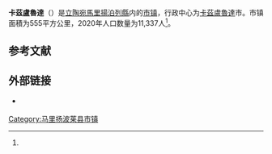 {{noteTA
|1=zh-cn:马里扬波莱;zh-hk:馬里揚波萊;zh-tw:馬里揚泊列;
}}
{{Infobox settlement
| name                    = 卡茲盧魯達市镇
| native_name             = Kazlų Rūdos savivaldybė
| native_name_lang        = lt
| settlement_type         = [[立陶宛市鎮|市镇]]
| image_skyline           = Kazlu rudos baznycia.jpg
| image_caption           = 卡茲盧魯達的教堂
| image_flag              = 
| flag_size               = 125px
| image_shield            = Coat of arms of Kazlu Ruda (Lithuania).svg
| shield_size             = 75px
| image_map               = KazluRuda dst.svg
| map_caption             = 卡卡茲盧魯達市镇在立陶宛的位置
| coordinates             = 
| coor_pinpoint           = 
| coordinates_footnotes   = 
| subdivision_type        = [[世界政區索引|国家]]
| subdivision_name        = {{LIT}}
| subdivision_type1       = 传统地区
| subdivision_name1       = [[蘇瓦凱加|蘇瓦凱加]]
| subdivision_type2       = [[立陶宛縣份|县份]]
| subdivision_name2       = [[馬里揚泊列縣|馬里揚泊列縣]]
| established_title       = 
| established_date        = 
| seat_type               = 行政中心
| seat                    = [[卡茲盧魯達|卡茲盧魯達]]
| unit_pref               = Metric
| area_total_km2          = 555
| area_rank               = 
| area_note               = 
| area_footnotes          = <ref name=VLE>{{cite encyclopedia | encyclopedia = Visuotinė lietuvių enciklopedija | title = Kazlų Rūdos savivaldybė | url = https://www.vle.lt/straipsnis/kazlu-rudos-savivaldybe/ | access-date = 2021-07-14 | language = lt | edition =  | date = 2014 | publisher = Mokslo ir enciklopedijų leidybos institutas | volume = 24 | location = Vilnius | archive-date = 2021-07-14 | archive-url = https://web.archive.org/web/20210714102810/https://www.vle.lt/straipsnis/kazlu-rudos-savivaldybe/ | dead-url = no }}</ref>
| population_as_of        = 2020年
| population_total        = 11337
| population_density_km2  = auto
| population_note         = 
| population_footnotes    = <ref name=VLE/>
| timezone1               = [[欧洲东部时间|EET]]
| utc_offset1             = +2
| timezone1_DST           = [[欧洲东部夏令时间|EEST]]
| utc_offset1_DST         = +3
| postal_code_type        = 邮政编码
| postal_code             = 
| area_code_type          = 
| area_code               = 343
| iso_code                = 
| website                 = {{URL|https://www.kazluruda.lt/}}
| footnotes               = 
}}
'''卡茲盧魯達'''（{{lang-lt|Kazlų Rūdos savivaldybė}}）是[[立陶宛|立陶宛]][[馬里揚泊列縣|馬里揚泊列縣]]内的[[立陶宛市鎮|市镇]]，行政中心为[[卡茲盧魯達|卡茲盧魯達]]市。市镇面積为555平方公里，2020年人口数量为11,337人<ref name=VLE/>。

== 参考文献 ==
{{Reflist}}

== 外部链接 ==
{{commonscat|Kazlų Rūda Municipality|position=left}}
* {{Official site|https://www.kazluruda.lt/}} {{lt icon}} {{en}}

{{DEFAULTSORT:Kazlu Ruda}}
[[Category:马里扬波莱县市镇|Category:马里扬波莱县市镇]]